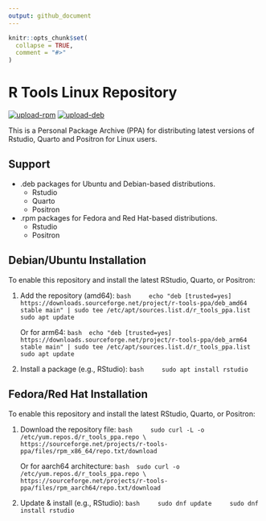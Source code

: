 ```yaml
---
output: github_document
---
```


<!-- README.md is generated from README.Rmd. Please edit that file -->

```r
knitr::opts_chunk$set(
  collapse = TRUE,
  comment = "#>"
)
```

# R Tools Linux Repository

<!-- badges: start -->
[![upload-rpm](https://github.com/albersonmiranda/r_tools_ppa/actions/workflows/upload_rpm.yaml/badge.svg)](https://github.com/albersonmiranda/r_tools_ppa/actions/workflows/upload_rpm.yaml)
[![upload-deb](https://github.com/albersonmiranda/r_tools_ppa/actions/workflows/upload_deb.yaml/badge.svg)](https://github.com/albersonmiranda/r_tools_ppa/actions/workflows/upload_deb.yaml)
<!-- badges: end -->

This is a Personal Package Archive (PPA) for distributing latest versions of Rstudio, Quarto and Positron for Linux users.

## Support

- .deb packages for Ubuntu and Debian-based distributions.
  - Rstudio
  - Quarto
  - Positron
- .rpm packages for Fedora and Red Hat-based distributions.
  - Rstudio
  - Positron

## Debian/Ubuntu Installation

To enable this repository and install the latest RStudio, Quarto, or Positron:

1. Add the repository (amd64):
    ```bash
    echo "deb [trusted=yes] https://downloads.sourceforge.net/project/r-tools-ppa/deb_amd64 stable main" | sudo tee /etc/apt/sources.list.d/r_tools_ppa.list
    sudo apt update
    ```

    Or for arm64:
    ```bash
    echo "deb [trusted=yes] https://downloads.sourceforge.net/project/r-tools-ppa/deb_arm64 stable main" | sudo tee /etc/apt/sources.list.d/r_tools_ppa.list
    sudo apt update
    ```

2. Install a package (e.g., RStudio):
    ```bash
    sudo apt install rstudio
    ```

## Fedora/Red Hat Installation

To enable this repository and install the latest RStudio, Quarto, or Positron:

1. Download the repository file:
    ```bash
    sudo curl -L -o /etc/yum.repos.d/r_tools_ppa.repo \
      https://sourceforge.net/projects/r-tools-ppa/files/rpm_x86_64/repo.txt/download
    ```

    Or for aarch64 architecture:
    ```bash
    sudo curl -o /etc/yum.repos.d/r_tools_ppa.repo \
      https://sourceforge.net/projects/r-tools-ppa/files/rpm_aarch64/repo.txt/download
    ```

2. Update & install (e.g., RStudio):
    ```bash
    sudo dnf update
    sudo dnf install rstudio
    ```
